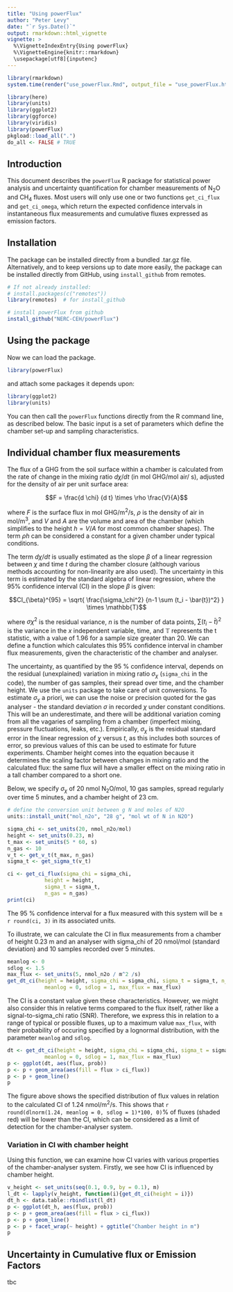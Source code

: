```yaml
---
title: "Using powerFlux"
author: "Peter Levy"
date: "`r Sys.Date()`"
output: rmarkdown::html_vignette
vignette: >
  %\VignetteIndexEntry{Using powerFlux}
  %\VignetteEngine{knitr::rmarkdown}
  \usepackage[utf8]{inputenc}
---
```


```r
library(rmarkdown)
system.time(render("use_powerFlux.Rmd", output_file = "use_powerFlux.html"))
```

```r
library(here)
library(units)
library(ggplot2)
library(ggforce)
library(viridis)
library(powerFlux)
pkgload::load_all(".")
do_all <- FALSE # TRUE
```

## Introduction 
This document describes the `powerFlux` R package for statistical power analysis and uncertainty quantification for chamber measurements of N$_2$O and CH$_4$ fluxes.  Most users will only use one or two functions `get_ci_flux` and `get_ci_omega`, which return the expected confidence intervals in instantaneous flux measurements and cumulative fluxes expressed as emission factors.

## Installation
The package can be installed directly from a bundled .tar.gz file.
Alternatively, and to keep versions up to date more easily, the package can be installed directly from GitHub, using `install_github` from remotes.

```r
# If not already installed:
# install.packages(c("remotes"))
library(remotes)  # for install_github

# install powerFlux from github
install_github("NERC-CEH/powerFlux")
```

## Using the package
Now we can load the package.
```r
library(powerFlux)
```

and attach some packages it depends upon:
```r
library(ggplot2)
library(units)
```

You can then call the `powerFlux` functions directly from the R command line, as described below. The basic input is a set of parameters which define the chamber set-up and sampling characteristics.

## Individual chamber flux measurements
The flux of a GHG from the soil surface within a chamber is calculated from the rate of change in the mixing ratio $d \chi / d t$ (in mol GHG/mol air/ s), adjusted for the density of air per unit surface area:

$$F = \frac{d \chi} {d t} \times \rho \frac{V}{A}$$

where $F$ is the surface flux in mol GHG/m^2^/s, $\rho$ is the density of air in mol/m^3^, and $V$ and $A$ are the volume and area of the chamber (which simplifies to the height $h = V/A$ for most common chamber shapes). The term $\rho h$ can be considered a constant for a given chamber under typical conditions.

The term $d \chi / d t$ is usually estimated as the slope $\beta$ of a linear regression between $\chi$ and time $t$ during the chamber closure (although various methods accounting for non-linearity are also used).
The uncertainty in this term is estimated by the standard algebra of linear regression, where the 95% confidence interval (CI) in the slope $\beta$ is given:

$$CI_{\beta}^{95} = \sqrt{ \frac{\sigma_\chi^2} {n-1 \sum (t_i - \bar{t})^2} } \times \mathbb{T}$$

where $\sigma\chi^2$ is the residual variance, $n$ is the number of data points, $\sum (t_i - \bar{t})^2$ is the variance in the $x$ independent variable, time, and $\mathbb{T}$ represents the t statistic, with a value of 1.96 for a sample size greater than 20. We can define a function which calculates this 95% confidence interval in chamber flux measurements, given the characteristic of the chamber and analyser.

The uncertainty, as quantified by the 95 % confidence interval, depends on the residual (unexplained) variation in mixing ratio $\sigma_\chi$ (`sigma_chi` in the code), the number of gas samples, their spread over time, and the chamber height. We use the `units` package to take care of unit conversions. To estimate $\sigma_\chi$ a priori, we can use the noise or precision quoted for the gas analyser - the standard deviation $\sigma$ in recorded $\chi$ under constant conditions. This will be an underestimate, and there will be additional variation coming from all the vagaries of sampling from a chamber (imperfect mixing, pressure fluctuations, leaks, etc.). Empirically, $\sigma_\chi$ is the residual standard error in the linear regression of $\chi$ versus $t$, as this includes both sources of error, so previous values of this can be used to estimate for future experiments. Chamber height comes into the equation because it determines the scaling factor between changes in mixing ratio and the calculated flux: the same flux will have a smaller effect on the mixing ratio in a tall chamber compared to a short one.

Below, we specify $\sigma_\chi$ of 20 nmol N$_2$O/mol, 
10 gas samples, spread regularly over time 5 minutes, and a chamber height of 23 cm.

```r
# define the conversion unit between g N and moles of N2O
units::install_unit("mol_n2o", "28 g", "mol wt of N in N2O")

sigma_chi <- set_units(20, nmol_n2o/mol)
height <- set_units(0.23, m)
t_max <- set_units(5 * 60, s)
n_gas <- 10
v_t <- get_v_t(t_max, n_gas)
sigma_t <- get_sigma_t(v_t)

ci <- get_ci_flux(sigma_chi = sigma_chi,
            height = height,
            sigma_t = sigma_t,
            n_gas = n_gas)
print(ci)
```

The 95 % confidence interval for a flux measured with this system will be $\pm$ `r round(ci, 3)` in its associated units.


To illustrate, we can calculate the CI in flux measurements from a chamber of height 0.23 m and an analyser with sigma_chi of 20 nmol/mol (standard deviation) and 10 samples recorded over 5 minutes. 
 
```r
meanlog <- 0
sdlog <- 1.5
max_flux <- set_units(5, nmol_n2o / m^2 /s)
get_dt_ci(height = height, sigma_chi = sigma_chi, sigma_t = sigma_t, n_gas = n_gas,
            meanlog = 0, sdlog = 1, max_flux = max_flux)
```

The CI is a constant value given these characteristics. However, we might also consider this in relative terms compared to the flux itself, rather like a signal-to-sigma_chi ratio (SNR).
Therefore, we express this in relation to a range of typical or possible fluxes, up to a maximum value `max_flux`, with their probability of occuring specified by a lognormal distribution, with the parameter `meanlog` and `sdlog`.

```r
dt <- get_dt_ci(height = height, sigma_chi = sigma_chi, sigma_t = sigma_t, n_gas = n_gas,
            meanlog = 0, sdlog = 1, max_flux = max_flux)
p <- ggplot(dt, aes(flux, prob))
p <- p + geom_area(aes(fill = flux > ci_flux))
p <- p + geom_line()
p
```

The figure above shows the specified distribution of flux values in relation to the calculated CI of 1.24 nmol/m^2^/s. This shows that 
`r round(dlnorm(1.24, meanlog = 0, sdlog = 1)*100, 0)`% of fluxes (shaded red) will be lower than the CI, which can be considered as a limit of detection for the chamber-analyser system. 


### Variation in CI with chamber height

Using this function, we can examine how CI varies with various properties of the chamber-analyser system. Firstly, we see how CI is influenced by chamber height.

```r
v_height <- set_units(seq(0.1, 0.9, by = 0.1), m)
l_dt <- lapply(v_height, function(i){get_dt_ci(height = i)})
dt_h <- data.table::rbindlist(l_dt)
p <- ggplot(dt_h, aes(flux, prob))
p <- p + geom_area(aes(fill = flux > ci_flux))
p <- p + geom_line()
p <- p + facet_wrap(~ height) + ggtitle("Chamber height in m")
p
```


## Uncertainty in Cumulative flux or Emission Factors

tbc